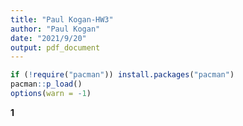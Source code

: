 ```yaml
---
title: "Paul Kogan-HW3"
author: "Paul Kogan"
date: "2021/9/20"
output: pdf_document
---
```


```r
if (!require("pacman")) install.packages("pacman")
pacman::p_load()
options(warn = -1)
```

**1**
```r
```